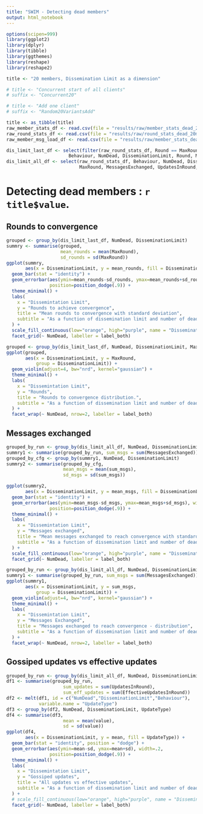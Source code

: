 ```yaml
---
title: "SWIM - Detecting dead members"
output: html_notebook
---
```


```r
options(scipen=999)
library(ggplot2)
library(dplyr)
library(tibble)
library(ggthemes)
library(reshape)
library(reshape2)

title <- "20 members, Dissemination Limit as a dimension"

# title <- "Concurrent start of all clients"
# suffix <- "Concurrent20"

# title <- "Add one client"
# suffix <- "Random20VariantsAdd"

title <- as_tibble(title)
raw_member_stats_df <- read.csv(file = "results/raw/member_stats_dead_20mem_dims_dl_dm.csv", sep=",", stringsAsFactors = TRUE)
raw_round_stats_df <- read.csv(file = "results/raw/round_stats_dead_20mem_dims_dl_dm.csv", sep=",", stringsAsFactors = TRUE)
raw_member_msg_load_df <- read.csv(file = "results/raw/member_stats_dead_20mem_dims_dl_dm.csv", sep=",")

dis_limit_last_df <- select(filter(raw_round_stats_df, Round == MaxRound), 
                       Behaviour, NumDead, DisseminationLimit, Round, MaxRound)
dis_limit_all_df <- select(raw_round_stats_df, Behaviour, NumDead, DisseminationLimit, Round, 
                           MaxRound, MessagesExchanged, UpdatesInRound, EffectiveUpdatesInRound)
```

# Detecting dead members : `r title$value`.

## Rounds to convergence

```r
grouped <- group_by(dis_limit_last_df, NumDead, DisseminationLimit)
summry <- summarise(grouped, 
                    mean_rounds = mean(MaxRound),
                    sd_rounds = sd(MaxRound))
ggplot(summry, 
       aes(x = DisseminationLimit, y = mean_rounds, fill = DisseminationLimit)) +
  geom_bar(stat = "identity") +
  geom_errorbar(aes(ymin=mean_rounds-sd_rounds, ymax=mean_rounds+sd_rounds), width=.2,
                position=position_dodge(.9)) +
  theme_minimal() +
  labs(
    x = "Dissemintation Limit",
    y = "Rounds to achieve convergence",
    title = "Mean rounds to convergence with standard deviation",
    subtitle = "As a function of dissemination limit and number of dead to detect"
  ) +
  scale_fill_continuous(low="orange", high="purple", name = "DisseminationLimit") +
  facet_grid(~ NumDead, labeller = label_both)
```

```r
grouped <- group_by(dis_limit_last_df, NumDead, DisseminationLimit, MaxRound)
ggplot(grouped, 
       aes(x = DisseminationLimit, y = MaxRound,
           group = DisseminationLimit)) +
  geom_violin(adjust=4, bw="nrd", kernel="gaussian") +
  theme_minimal() +
  labs(
    x = "Dissemintation Limit",
    y = "Rounds",
    title = "Rounds to convergence distribution.",
    subtitle = "As a function of dissemination limit and number of dead to detect"
  ) +
  facet_wrap(~ NumDead, nrow=2, labeller = label_both)
```

## Messages exchanged

```r
grouped_by_run <- group_by(dis_limit_all_df, NumDead, DisseminationLimit, Behaviour)
summry1 <- summarise(grouped_by_run, sum_msgs = sum(MessagesExchanged))
grouped_by_cfg <- group_by(summry1, NumDead, DisseminationLimit)
summry2 <- summarise(grouped_by_cfg, 
                     mean_msgs = mean(sum_msgs),
                     sd_msgs = sd(sum_msgs))

ggplot(summry2, 
       aes(x = DisseminationLimit, y = mean_msgs, fill = DisseminationLimit)) +
  geom_bar(stat = "identity") +
  geom_errorbar(aes(ymin=mean_msgs-sd_msgs, ymax=mean_msgs+sd_msgs), width=.2,
                position=position_dodge(.9)) +
  theme_minimal() +
  labs(
    x = "Dissemintation Limit",
    y = "Messages exchanged",
    title = "Mean messages exchanged to reach convergence with standard deviation",
    subtitle = "As a function of dissemination limit and number of dead to detect"
  ) +
  scale_fill_continuous(low="orange", high="purple", name = "DisseminationLimit") +
  facet_grid(~ NumDead, labeller = label_both)
```

```r
grouped_by_run <- group_by(dis_limit_all_df, NumDead, DisseminationLimit, Behaviour)
summry1 <- summarise(grouped_by_run, sum_msgs = sum(MessagesExchanged))
ggplot(summry1, 
       aes(x = DisseminationLimit, y = sum_msgs,
           group = DisseminationLimit)) +
  geom_violin(adjust=4, bw="nrd", kernel="gaussian") +
  theme_minimal() +
  labs(
    x = "Dissemintation Limit",
    y = "Messages Exchanged",
    title = "Messages exchanged to reach convergence - distribution",
    subtitle = "As a function of dissemination limit and number of dead to detect"
  ) +
  facet_wrap(~ NumDead, nrow=2, labeller = label_both)
```
## Gossiped updates vs effective updates

```r
grouped_by_run <- group_by(dis_limit_all_df, NumDead, DisseminationLimit, Behaviour)
df1 <- summarise(grouped_by_run, 
                     sum_updates = sum(UpdatesInRound),
                     sum_eff_updates = sum(EffectiveUpdatesInRound))
df2 <- melt(df1, id = c("NumDead","DisseminationLimit","Behaviour"),
            variable.name = "UpdateType")
df3 <- group_by(df2, NumDead, DisseminationLimit, UpdateType)
df4 <- summarise(df3, 
                     mean = mean(value),
                     sd = sd(value))
ggplot(df4, 
       aes(x = DisseminationLimit, y = mean, fill = UpdateType)) +
  geom_bar(stat = "identity", position = "dodge") +
  geom_errorbar(aes(ymin=mean-sd, ymax=mean+sd), width=.2,
                position=position_dodge(.9)) +
  theme_minimal() +
  labs(
    x = "Dissemintation Limit",
    y = "Gossiped updates",
    title = "All updates vs effective updates",
    subtitle = "As a function of dissemination limit and number of dead to detect"
  ) +
  # scale_fill_continuous(low="orange", high="purple", name = "DisseminationLimit") +
  facet_grid(~ NumDead, labeller = label_both)
```